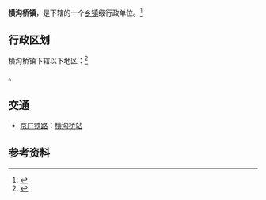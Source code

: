 {{中国乡级行政区|42/12/02/103/000}}

'''横沟桥镇'''，是{{PRC admin/fullname|42/12/02/103/000|3}}下辖的一个[[乡镇|乡镇]]级行政单位。<ref>{{PRC admin/ref sgc|{{PRC admin/parent|42/12/02/103/000}}}}</ref>

== 行政区划 ==

横沟桥镇下辖以下地区：<ref>{{PRC admin/ref sgc|42/12/02/103/000}}</ref>

{{PRC admin/children|42/12/02/103/000}}。

== 交通 ==
* {{rint|cn|rail}}[[京广铁路|京广铁路]]：[[横沟桥站|横沟桥站]]

== 参考资料 ==
{{reflist}}

{{PRC admin/navcat|42/12/02/103/000}}